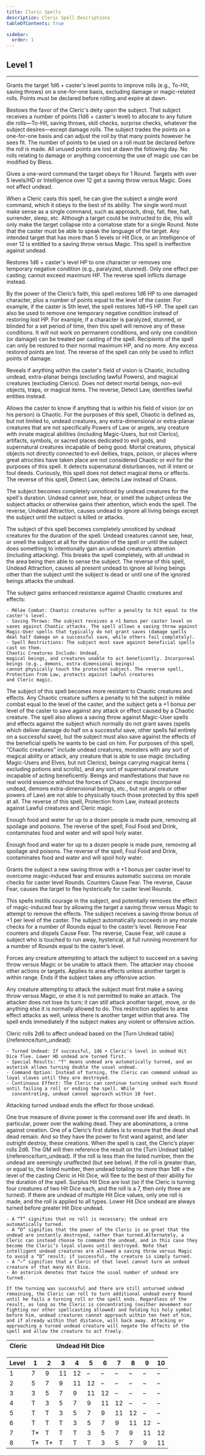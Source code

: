 ```yaml
---
title: Cleric Spells
description: Cleric Spell Descriptions
tableOfContents: true

sidebar:
  order: 1
---
```



<SpellAside />

## Level 1

---

<Spell SpellTitle="Bless" SpellDuration="Instantaneous" SpellRange="Touch">
  <p slot="spellsummary">
    Grants the target 1d6 + caster's level points to improve rolls (e.g., To-Hit, saving throws) on a one-for-one basis,
    excluding damage or magic-related rolls. Points must be declared before rolling and expire at dawn.
  </p>
  <p slot="spelldescription">
    Bestows the favor of the Cleric's deity upon the subject. That subject receives a number of points (1d6 + caster's
    level) to allocate to any future die rolls—To-Hit, saving throws, skill checks, surprise checks, whatever the
    subject desires—except damage rolls. The subject trades the points on a one-for-one basis and can adjust the roll by
    that many points however he sees fit. The number of points to be used on a roll must be declared before the roll is
    made. All unused points are lost at dawn the following day. No rolls relating to damage or anything concerning the
    use of magic use can be modified by Bless.
  </p>
</Spell>

<Spell SpellTitle="Command" SpellDuration="1 Round" SpellRange="10'">
  <p slot="spellsummary">
    Gives a one-word command the target obeys for 1 Round. Targets with over 5 levels/HD or Intelligence over 12 get a
    saving throw versus Magic. Does not affect undead.
  </p>
  <p slot="spelldescription">
    When a Cleric casts this spell, he can give the subject a single word command, which it obeys to the best of its
    ability. The single word must make sense as a single command, such as approach, drop, fall, flee, halt, surrender,
    sleep, etc. Although a target could be instructed to die, this will only make the target collapse into a comatose
    state for a single Round. Note that the caster must be able to speak the language of the target. Any intended target
    that has more than 5 levels or Hit Dice, or an Intelligence of over 12 is entitled to a saving throw versus Magic.
    This spell is ineffective against undead.
  </p>
</Spell>

<Spell SpellTitle="Cure Light Wounds*" SpellDuration="Instantaneous" SpellRange="Touch">
  <p slot="spellsummary">
    Restores 1d6 + caster's level HP to one character or removes one temporary negative condition (e.g., paralyzed,
    stunned). Only one effect per casting; cannot exceed maximum HP. The reverse spell inflicts damage instead.
  </p>
  <p slot="spelldescription">
    By the power of the Cleric’s faith, this spell restores 1d6 HP to one damaged character, plus a number of points
    equal to the level of the caster. For example, if the caster is 5th level, the spell restores 1d6+5 HP. The spell
    can also be used to remove one temporary negative condition instead of restoring lost HP. For example, if a
    character is paralyzed, stunned, or blinded for a set period of time, then this spell will remove any of these
    conditions. It will not work on permanent conditions, and only one condition (or damage) can be treated per casting
    of the spell. Recipients of the spell can only be restored to their normal maximum HP, and no more. Any excess
    restored points are lost. The reverse of the spell can only be used to inflict points of damage.
  </p>
</Spell>

<Spell SpellTitle="Detect Chaos*" SpellDuration="Instantaneous" SpellRange="Line of Sight">
  <p slot="spellsummary">
    Reveals if anything within the caster's field of vision is Chaotic, including undead, extra-planar beings (excluding
    lawful Powers), and magical creatures (excluding Clerics). Does not detect mortal beings, non-evil objects, traps,
    or magical items. The reverse, Detect Law, identifies lawful entities instead.
  </p>
  <p slot="spelldescription">
    Allows the caster to know if anything that is within his field of vision (or on his person) is Chaotic. For the
    purposes of this spell, Chaotic is defined as, but not limited to, undead creatures, any extra-dimensional or
    extra-planar creatures that are not specifically Powers of Law or angels, any creature with innate magical abilities
    (including Magic-Users, but not Clerics), artifacts, symbols, or sacred places dedicated to evil gods, and
    supernatural creatures incapable of being good. Mortal creatures, physical objects not directly connected to evil
    deities, traps, poison, or places where great atrocities have taken place are not considered Chaotic or evil for the
    purposes of this spell. It detects supernatural disturbances, not ill intent or foul deeds. Curiously, this spell
    does not detect magical items or effects. The reverse of this spell, Detect Law, detects Law instead of Chaos.
  </p>
</Spell>

<Spell SpellTitle="Invisibility to Undead*" SpellDuration="1 Turn/level" SpellRange="Touch">
  <p slot="spellsummary">
    The subject becomes completely unnoticed by undead creatures for the spell's duration. Undead cannot see, hear, or
    smell the subject unless the subject attacks or otherwise gains their attention, which ends the spell. The reverse,
    Undead Attraction, causes undead to ignore all living beings except the subject until the subject is killed or
    attacks.
  </p>
  <p slot="spelldescription">
    The subject of this spell becomes completely unnoticed by undead creatures for the duration of the spell. Undead
    creatures cannot see, hear, or smell the subject at all for the duration of the spell or until the subject does
    something to intentionally gain an undead creature’s attention (including attacking). This breaks the spell
    completely, with all undead in the area being then able to sense the subject. The reverse of this spell, Undead
    Attraction, causes all present undead to ignore all living beings other than the subject until the subject is dead
    or until one of the ignored beings attacks the undead.
  </p>
</Spell>

<Spell SpellTitle="Protection from Chaos" SpellDuration="1 Round/level" SpellRange="Touch">
  <p slot="spellsummary">
  The subject gains enhanced resistance against Chaotic creatures and effects:

    - Mêlée Combat: Chaotic creatures suffer a penalty to hit equal to the caster's level.
    - Saving Throws: The subject receives a +1 bonus per caster level on saves against Chaotic attacks. The spell allows a saving throw against Magic-User spells that typically do not grant saves (damage spells deal half damage on a successful save, while others fail completely).
    - Spell Restrictions: The subject must save against beneficial spells cast on them.
    Chaotic Creatures Include: Undead,
    magical beings, and creatures unable to act beneficently. Incorporeal beings (e.g., demons, extra-dimensional beings)
    cannot physically touch the protected subject. The reverse spell, Protection from Law, protects against lawful creatures
    and Cleric magic.

  </p>
  <p slot="spelldescription">
    The subject of this spell becomes more resistant to Chaotic creatures and effects. Any Chaotic creature suffers a
    penalty to hit the subject in mêlée combat equal to the level of the caster, and the subject gets a +1 bonus per
    level of the caster to save against any attack or effect caused by a Chaotic creature. The spell also allows a
    saving throw against Magic-User spells and effects against the subject which normally do not grant saves (spells
    which deliver damage do half on a successful save, other spells fail entirely on a successful save), but the subject
    must also save against the effects of the beneficial spells he wants to be cast on him. For purposes of this spell,
    “Chaotic creatures” include undead creatures, monsters with any sort of magical ability or attack, any creature that
    is able to use magic (including Magic-Users and Elves, but not Clerics), beings carrying magical items ( excluding
    potions and scrolls), and any sort of supernatural creature incapable of acting beneficently. Beings and
    manifestations that have no real world essence without the forces of Chaos or magic (incorporeal undead, demons
    extra-dimensional beings, etc., but not angels or other powers of Law) are not able to physically touch those
    protected by this spell at all. The reverse of this spell, Protection from Law, instead protects against Lawful
    creatures and Cleric magic.
  </p>
</Spell>

<Spell SpellTitle="Purify Food and Drink*" SpellDuration="Instantaneous" SpellRange="30'">
  <p slot="spellsummary">
    Enough food and water for up to a dozen people is made pure, removing all spoilage and poisons. The reverse of the
    spell, Foul Food and Drink, contaminates food and water and will spoil holy water.
  </p>
  <p slot="spelldescription">
    Enough food and water for up to a dozen people is made pure, removing all spoilage and poisons. The reverse of the
    spell, Foul Food and Drink, contaminates food and water and will spoil holy water.
  </p>
</Spell>

<Spell SpellTitle="Remove Fear*" SpellDuration="See below" SpellRange="Touch">
  <p slot="spellsummary">
    Grants the subject a new saving throw with a +1 bonus per caster level to overcome magic-induced fear and ensures
    automatic success on morale checks for caster level Rounds. Counters Cause Fear. The reverse, Cause Fear, causes the
    target to flee hysterically for caster level Rounds.
  </p>
  <p slot="spelldescription">
    This spells instills courage in the subject, and potentially removes the effect of magic-induced fear by allowing
    the target a saving throw versus Magic to attempt to remove the effects. The subject receives a saving throw bonus
    of +1 per level of the caster. The subject automatically succeeds in any morale checks for a number of Rounds equal
    to the caster’s level. Remove Fear counters and dispels Cause Fear. The reverse, Cause Fear, will cause a subject
    who is touched to run away, hysterical, at full running movement for a number of Rounds equal to the caster’s level.
  </p>
</Spell>

<Spell SpellTitle="Sanctuary" SpellDuration="2 Rounds/level" SpellRange="Touch">
  <p slot="spellsummary">
    Forces any creature attempting to attack the subject to succeed on a saving throw versus Magic or be unable to
    attack them. The attacker may choose other actions or targets. Applies to area effects unless another target is
    within range. Ends if the subject takes any offensive action.
  </p>
  <p slot="spelldescription">
    Any creature attempting to attack the subject must first make a saving throw versus Magic, or else it is not
    permitted to make an attack. The attacker does not lose its turn; it can still attack another target, move, or do
    anything else it is normally allowed to do. This restriction applies to area effect attacks as well, unless there is
    another target within that area. The spell ends immediately if the subject makes any violent or offensive action.
  </p>
</Spell>

<Spell SpellTitle="Turn Undead" SpellDuration="1d4+2 Turns" SpellRange="120'">
  <p slot="spellsummary">
  Cleric rolls 2d6 to affect undead based on the [Turn Undead table](/reference/turn_undead):

    - Turned Undead: If successful, 1d6 + Cleric's level in undead Hit Dice flee. Lower HD undead are turned first.
    - Special Results: "T" means undead are automatically turned, and an asterisk allows turning double the usual undead.
    - Command Option: Instead of turning, the Cleric can command undead as loyal slaves until they are destroyed.
    - Continuous Effect: The Cleric can continue turning undead each Round until failing a roll or ending the spell. While
      concentrating, undead cannot approach within 10 feet.

Attacking turned undead ends the effect for those undead.

  </p>
  <p slot="spelldescription">
    One true measure of divine power is the command over life and death. In particular, power over the walking dead.
    They are abominations, a crime against creation. One of a Cleric’s first duties is to ensure that the dead shall
    dead remain. And so they have the power to first ward against, and later outright destroy, these creations. When the
    spell is cast, the Cleric’s player rolls 2d6. The GM will then reference the result on the [Turn Undead table](/reference/turn_undead). If the roll is less than the listed number, then the undead are seemingly unaffected (but see
    below). If the roll is greater than, or equal to, the listed number, then undead totaling no more than 1d6 + the
    level of the casting Cleric in Hit Dice, will flee to the best of their ability for the duration of the spell.
    Surplus Hit Dice are lost (so if the Cleric is turning four creatures of two Hit Dice each, and the roll is a 7,
    then only three are turned). If there are undead of multiple Hit Dice values, only one roll is made, and the roll is
    applied to all types. Lower Hit Dice undead are always turned before greater Hit Dice undead.

    - A “T” signifies that no roll is necessary; the undead are automatically turned.
    - A “D” signifies that the power of the Cleric is so great that the undead are instantly destroyed, rather than turned.Alternately, a Cleric can instead choose to command the undead, and in this case they become the Cleric’s loyal slaves until destroyed. Note that intelligent undead creatures are allowed a saving throw versus Magic to avoid a “D” result; if successful, the creature is simply turned.
    - A “–” signifies that a Cleric of that level cannot turn an undead creature of that many Hit Dice.
    - An asterisk denotes that twice the usual number of undead are turned.

    If the turning was successful and there are still unturned undead remaining, the Cleric can roll to turn additional undead every Round until he fails a turning roll or the spell ends. Regardless of the result, as long as the Cleric is concentrating (neither movement nor fighting nor other spellcasting allowed) and holding his holy symbol before him, undead creatures cannot approach within ten feet of him, and if already within that distance, will back away. Attacking or approaching a turned undead creature will negate the effects of the spell and allow the creature to act freely.

  </p>

</Spell>

| Cleric | &nbsp; | &nbsp; | &nbsp; | Undead Hit Dice | &nbsp; | &nbsp; | &nbsp; | &nbsp; | &nbsp; | &nbsp; |
| ------ | ------ | ------ | ------ | --------------- | ------ | ------ | ------ | ------ | ------ | ------ |

| Level | 1   | 2   | 3   | 4   | 5   | 6   | 7   | 8   | 9   | 10  |
| ----- | --- | --- | --- | --- | --- | --- | --- | --- | --- | --- |
| 1     | 7   | 9   | 11  | 12  | –   | –   | –   | –   | –   | –   |
| 2     | 5   | 7   | 9   | 11  | 12  | –   | –   | –   | –   | –   |
| 3     | 3   | 5   | 7   | 9   | 11  | 12  | –   | –   | –   | –   |
| 4     | T   | 3   | 5   | 7   | 9   | 11  | 12  | –   | –   | –   |
| 5     | T   | T   | 3   | 5   | 7   | 9   | 11  | 12  | –   | –   |
| 6     | T   | T   | T   | 3   | 5   | 7   | 9   | 11  | 12  | –   |
| 7     | T\* | T   | T   | T   | 3   | 5   | 7   | 9   | 11  | 12  |
| 8     | T\* | T\* | T   | T   | T   | 3   | 5   | 7   | 9   | 11  |
